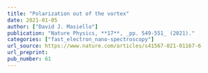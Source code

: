 ```yaml
---
title: "Polarization out of the vortex"
date: 2021-01-05
author: ["David J. Masiello"]
publication: "Nature Physics, **17**, _pp. 549-551_ (2021)."
categories: ["fast_electron_nano-spectroscopy"]
url_source: https://www.nature.com/articles/s41567-021-01167-6
url_preprint: 
pub_number: 61
---
```

